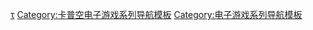 {{navbox
| name = 街头霸王系列
| title = [[快打旋風系列 (格鬥遊戲)|-{zh-cn:街头霸王系列; zh-hk:街頭霸王系列; zh-tw:快打旋風系列}-]]
| state = {{{state|autocollapse}}}
| bodyclass = hlist
| group1 = 遊戲
| list1 = 
* [[街头霸王 (游戏)|街头霸王]]
* [[街頭霸王II －世界勇士－|II]]
** [[街头霸王II' －冠军版－|冠军版]]
** [[街头霸王II 极速版|极速版]]
** [[超级街头霸王II 新的挑战者|超级]]
** [[超级街头霸王II 绝世高人|绝世高人]]
* [[快打旋風ZERO|ZERO]]
** [[街头霸王ZERO 2|2]]
** [[街头霸王ZERO 3|3]]
* [[街头霸王III|III]]
** [[街头霸王II 二度影响|二度影响]]
** [[街头霸王II 三度冲击|三度冲击]]
* [[街頭霸王IV|IV]]
** [[超级街头霸王IV|超级]]
** [[超级街头霸王IV 3D|超级 3D]]
* [[街頭霸王V|V]]
* [[街头霸王6|6]]

| group2 = 影视作品
| list2 = {{Navbox subgroup
  | group1 = 動畫電影
  | list1 =
* [[快打旋風2：電影版|2：電影版]]
* [[街頭霸王零|零]]
* [[街头霸王阿尔法：世代|阿尔法：世代]]
* [[街头霸王4：新的羁绊|4：新的羁绊]]

  | group2 = 真人版電影或影集
  | list2 =
* [[快打旋風 (1994年電影)|快打旋風]]
* [[街头霸王：春丽传|春丽传]]
* [[快打旋風：暗殺拳|暗殺拳]]

  | group3 = 電視劇
  | list3 =
* [[街头霸王II V]]
* [[快打旋風 (電視劇)|快打旋風]]
* [[快打旋風：重生|重生]]

 | group4 = 短片
  | list4 =
* [[街頭霸王：遺產]]
}}
| group3 = [[街头霸王系列角色列表|角色]]
| list3 = 
* [[隆]]
* [[春丽]]
* [[凱爾 (快打旋風)|凱爾]]
* [[迈克·拜森|M·拜森]]
* [[巴洛克 (街头霸王)|巴洛克]]
* [[维加 (街头霸王)|维加]]
* [[豪鬼]]
* [[春日野櫻]]

| group4 = 其他
| list4 =
* [[波動拳]]

| group5 = 相關遊戲
| list5 = 
* [[2010街頭霸王]]
* [[X战警 磁场原子人]]
* [[Marvel vs. Capcom系列]]
* [[南夢宮X卡普空]]
* [[穿越领域计划]]
* [[任天堂明星大亂鬥系列]]
** [[任天堂明星大亂鬥3DS/Wii U|3DS/Wii U]]
** [[任天堂明星大亂鬥 特別版|特別版]]

| group6 = 相關人物
| list6 = 
* {{link-en|西山隆志|Takashi Nishiyama}}
* {{link-en|西谷亮|Akira Nishitani}}
* [[岡本吉起]]
* [[安田朗]]
* [[下村陽子]]
* [[小野義德]]

| group7 = 相關公司
| list7 = 
* [[卡普空]]
* [[ARIKA]]
* [[Dimps]]

}}<noinclude>
{{collapsible option}}

{{DEFAULTSORT:Street Fighter}}
[[Category:街头霸王系列|τ]]
[[Category:卡普空电子游戏系列导航模板]]
[[Category:电子游戏系列导航模板]]
</noinclude>